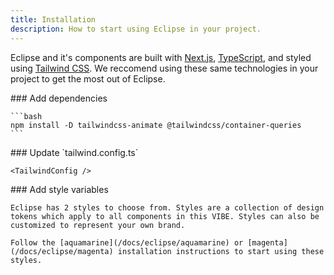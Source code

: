 ```yaml
---
title: Installation
description: How to start using Eclipse in your project.
---
```


Eclipse and it's components are built with [Next.js](https://nextjs.org/), [TypeScript](https://www.typescriptlang.org/), and styled using [Tailwind CSS](https://tailwindcss.com/). We reccomend using these same technologies in your project to get the most out of Eclipse.

<Steps>
  <Step>
    ### Add dependencies

    ```bash
    npm install -D tailwindcss-animate @tailwindcss/container-queries
    ```

  </Step>
  <Step>
    ### Update `tailwind.config.ts`

    <TailwindConfig />

  </Step>
  <Step>
    ### Add style variables

    Eclipse has 2 styles to choose from. Styles are a collection of design tokens which apply to all components in this VIBE. Styles can also be customized to represent your own brand.

    Follow the [aquamarine](/docs/eclipse/aquamarine) or [magenta](/docs/eclipse/magenta) installation instructions to start using these styles.

  </Step>
</Steps>
